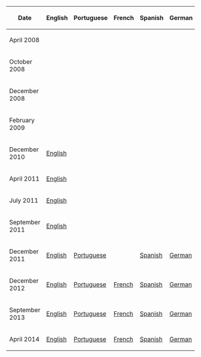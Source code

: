 {{NeedSWFs}}


<center>
{|class="wikitable"
!Date!!English!!Portuguese!!French!!Spanish!!German!!Russian
|-
|April 2008||{{n/a|English}}||{{n/a}}||{{n/a}}||{{n/a}}||{{n/a}}||{{n/a}}
|-
|October 2008||{{n/a|English}}||{{n/a|Portuguese}}||{{n/a}}||{{n/a}}||{{n/a}}||{{n/a}}
|-
|December 2008||{{n/a|English}}||{{n/a|Portuguese}}||{{n/a}}||{{n/a}}||{{n/a}}||{{n/a}}
|-
|February 2009||{{n/a|English}}||{{n/a|Portuguese}}||{{n/a|French}}||{{n/a}}||{{n/a}}||{{n/a}}
|-
|December 2010||[[Media:CorkboardDec2010.swf|English]]||{{n/a|Portuguese}}||{{n/a|French}}||{{n/a|Spanish}}||{{n/a}}||{{n/a}}
|-
|April 2011||[[Media:CorkboardApr2011.swf|English]]||{{n/a|Portuguese}}||{{n/a|French}}||{{n/a|Spanish}}||{{n/a}}||{{n/a}}
|-
|July 2011||[[Media:CorkboardJul2011.swf|English]]||{{n/a|Portuguese}}||{{n/a|French}}||{{n/a|Spanish}}||{{n/a}}||{{n/a}}
|-
|September 2011||[[Media:CorkboardSep2011.swf|English]]||{{n/a|Portuguese}}||{{n/a|French}}||{{n/a|Spanish}}||{{n/a}}||{{n/a}}
|-
|December 2011||[[Media:CorkboardDec2011.swf|English]]||[[Media:CorkboardDec2011PT.swf|Portuguese]]||{{n/a|French}}||[[Media:CorkboardDec2011ES.swf|Spanish]]||[[Media:CorkboardDec2011DE.swf|German]]||{{n/a}}
|-
|December 2012||[[Media:ENCloseUpsCorkboardDec2012.swf|English]]||[[Media:PTCloseUpsCorkboardDec2012.swf|Portuguese]]||[[Media:FRCloseUpsCorkboardDec2012.swf|French]]||[[Media:ESCloseUpsCorkboardDec2012.swf|Spanish]]||[[Media:DECloseUpsCorkboardDec2012.swf|German]]||{{n/a}}
|-
|September 2013||[[Media:ENCloseUpsCorkboardSept2013.swf|English]]||[[Media:PTCloseUpsCorkboardSept2013.swf|Portuguese]]||[[Media:FRCloseUpsCorkboardSept2013.swf|French]]||[[Media:ESCloseUpsCorkboardSept2013.swf|Spanish]]||[[Media:DECloseUpsCorkboardSept2013.swf|German]]||{{n/a}}
|-
|April 2014||[[Media:CorkboardApr2014EN.swf|English]]||[[Media:CorkboardApr2014PT.swf|Portuguese]]||[[Media:CorkboardApr2014FR.swf|French]]||[[Media:CorkboardApr2014ES.swf|Spanish]]||[[Media:CorkboardApr2014DE.swf|German]]||[[Media:CorkboardApr2014RU.swf|Russian]]
|}
</center>